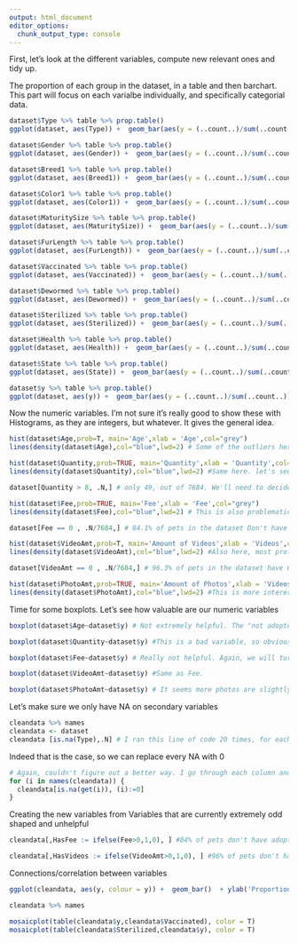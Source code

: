 ```yaml
---
output: html_document
editor_options: 
  chunk_output_type: console
---
```

First, let's look at the different variables, compute new relevant ones and tidy up.

The proportion of each group in the dataset, in a table and then barchart. This part will 
focus on each varialbe individually, and specifically categorial data. 
```r
dataset$Type %>% table %>% prop.table()
ggplot(dataset, aes(Type)) +  geom_bar(aes(y = (..count..)/sum(..count..))) + ylab('Proportion')

dataset$Gender %>% table %>% prop.table()
ggplot(dataset, aes(Gender)) +  geom_bar(aes(y = (..count..)/sum(..count..))) + ylab('Proportion')

dataset$Breed1 %>% table %>% prop.table()
ggplot(dataset, aes(Breed1)) +  geom_bar(aes(y = (..count..)/sum(..count..))) + ylab('Proportion')

dataset$Color1 %>% table %>% prop.table()
ggplot(dataset, aes(Color1)) +  geom_bar(aes(y = (..count..)/sum(..count..))) + ylab('Proportion')

dataset$MaturitySize %>% table %>% prop.table()
ggplot(dataset, aes(MaturitySize)) +  geom_bar(aes(y = (..count..)/sum(..count..))) + ylab('Proportion')

dataset$FurLength %>% table %>% prop.table()
ggplot(dataset, aes(FurLength)) +  geom_bar(aes(y = (..count..)/sum(..count..))) + ylab('Proportion')

dataset$Vaccinated %>% table %>% prop.table()
ggplot(dataset, aes(Vaccinated)) +  geom_bar(aes(y = (..count..)/sum(..count..))) + ylab('Proportion')

dataset$Dewormed %>% table %>% prop.table()
ggplot(dataset, aes(Dewormed)) +  geom_bar(aes(y = (..count..)/sum(..count..))) + ylab('Proportion')

dataset$Sterilized %>% table %>% prop.table()
ggplot(dataset, aes(Sterilized)) +  geom_bar(aes(y = (..count..)/sum(..count..))) + ylab('Proportion')

dataset$Health %>% table %>% prop.table()
ggplot(dataset, aes(Health)) +  geom_bar(aes(y = (..count..)/sum(..count..))) + ylab('Proportion')

dataset$State %>% table %>% prop.table()
ggplot(dataset, aes(State)) +  geom_bar(aes(y = (..count..)/sum(..count..))) + ylab('Proportion')

dataset$y %>% table %>% prop.table()
ggplot(dataset, aes(y)) +  geom_bar(aes(y = (..count..)/sum(..count..))) + ylab('Proportion')  # Almost no cases of 0. We need to take this into consideration when we split into Train and Validation

```

Now the numeric variables. I'm not sure it's really good to show these with Histograms, as they are integers, but whatever. It gives the general idea.
```r
hist(dataset$Age,prob=T, main='Age',xlab = 'Age',col="grey")
lines(density(dataset$Age),col="blue",lwd=2) # Some of the outliers here are disturbing. We will remove them and create this again later

hist(dataset$Quantity,prob=TRUE, main='Quantity',xlab = 'Quantity',col="grey")
lines(density(dataset$Quantity),col="blue",lwd=2) #Same here. let's see exactly how many we have above 8

dataset[Quantity > 8, .N,] # only 49, out of 7684. We'll need to decide what to do with these profiles. 

hist(dataset$Fee,prob=TRUE, main='Fee',xlab = 'Fee',col="grey")
lines(density(dataset$Fee),col="blue",lwd=2) # This is also problematic. Most are zeroes and then disperesed. We'll probably be best to create a binary variable indicating a fee existed

dataset[Fee == 0 , .N/7684,] # 84.1% of pets in the dataset Don't have adoption fees.

hist(dataset$VideoAmt,prob=T, main='Amount of Videos',xlab = 'Videos',col="grey")
lines(density(dataset$VideoAmt),col="blue",lwd=2) #Also here, most profiles have 0 videos. Might be better as a binary variable indicating the existent of videos 

dataset[VideoAmt == 0 , .N/7684,] # 96.3% of pets in the dataset have 0 videos in their profiles. 

hist(dataset$PhotoAmt,prob=TRUE, main='Amount of Photos',xlab = 'Videos',col="grey")
lines(density(dataset$PhotoAmt),col="blue",lwd=2) #This is more interesting. Seems like you usually have 1 picture, but it is rather common to have more. 
```

Time for some boxplots. Let's see how valuable are our numeric variables
```r
boxplot(dataset$Age~dataset$y) # Not extremely helpful. The "not adopted" category is slightly older, but not enough. 

boxplot(dataset$Quantity~dataset$y) #This is a bad variable, so obviously it is also bad here. In general it seems people are less inclined to adopt pets in groups, which makes sense. 

boxplot(dataset$Fee~dataset$y) # Really not helpful. Again, we will turn this into a binary variable and see if that makes a difference. 

boxplot(dataset$VideoAmt~dataset$y) #Same as Fee. 

boxplot(dataset$PhotoAmt~dataset$y) # It seems more photos are slightly helpful for increasing the odds for adoption, but only slightly. 
```

Let's make sure we only have NA on secondary variables
```r
cleandata %>% names
cleandata <- dataset
cleandata [is.na(Type),.N] # I ran this line of code 20 times, for each variable manually, because I couldn't figure out how to do it more efficiantly. 
```

Indeed that is the case, so we can replace every NA with 0
```r
# Again, couldn't figure out a better way. I go through each column and change only the NA with 0. 
for (i in names(cleandata)) {
  cleandata[is.na(get(i)), (i):=0] 
} 
```

Creating the new variables from Variables that are currently extremely odd shaped and unhelpful
```r
cleandata[,HasFee := ifelse(Fee>0,1,0), ] #84% of pets don't have adoption fee. In order for the those who have fees those who have fees to become a meaningful group we are turning this Binary

cleandata[,HasVideos := ifelse(VideoAmt>0,1,0), ] #96% of pets don't have videos on their profiles. This is why it is more interesting to ask if having videos at all make any difference, hence we turn this Binary as well. 
```

Connections/correlation between variables
```r
ggplot(cleandata, aes(y, colour = y)) +  geom_bar()  + ylab('Proportion') + facet_grid(vars(HasFee)) 

cleandata %>% names

mosaicplot(table(cleandata$y,cleandata$Vaccinated), color = T)
mosaicplot(table(cleandata$Sterilized,cleandata$y), color = T)

```


